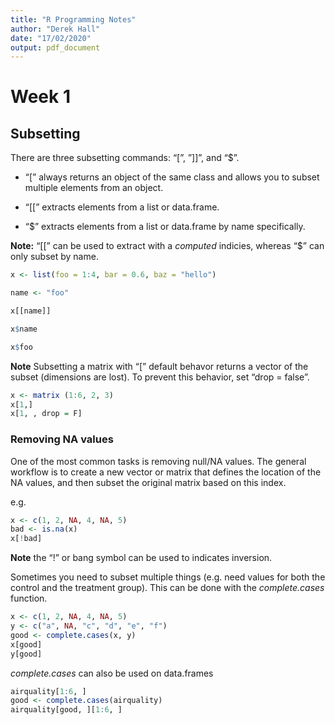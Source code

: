 ```yaml
---
title: "R Programming Notes"
author: "Derek Hall"
date: "17/02/2020"
output: pdf_document
---
```


# Week 1

## Subsetting

There are three subsetting commands: "[", "]]", and "$". 

- "[" always returns an object of the same class and allows you to subset multiple elements from an object.  

- "[[" extracts elements from a list or data.frame.  

- "$" extracts elements from a list or data.frame by name specifically.  


**Note:** "[[" can be used to extract with a *computed* indicies, whereas "$" can only subset by name. 

```r
x <- list(foo = 1:4, bar = 0.6, baz = "hello")

name <- "foo"

x[[name]]

x$name

x$foo
```


**Note** Subsetting a matrix  with "[" default behavor returns a vector of the subset (dimensions are lost). To prevent this behavior, set "drop = false". 
  
```r
x <- matrix (1:6, 2, 3)
x[1,]
x[1, , drop = F]
```
  
### Removing NA values

One of the most common tasks is removing null/NA values. The general workflow is to create a new vector or matrix that defines the location of the NA values, and then subset the original matrix based on this index. 

e.g.

```r
x <- c(1, 2, NA, 4, NA, 5)
bad <- is.na(x)
x[!bad]

```

**Note** the "!" or bang symbol can be used to indicates inversion. 

Sometimes you need to subset multiple things (e.g. need values for both the control and the treatment group). This can be done with the *complete.cases* function. 

```r
x <- c(1, 2, NA, 4, NA, 5)
y <- c("a", NA, "c", "d", "e", "f")
good <- complete.cases(x, y)
x[good]
y[good]
```

*complete.cases* can also be used on data.frames

```r
airquality[1:6, ]
good <- complete.cases(airquality)
airquality[good, ][1:6, ]
```

